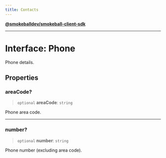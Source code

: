 ```yaml
---
title: Contacts
---
```

[**@smokeballdev/smokeball-client-sdk**](./../../../../README)

***

# Interface: Phone

Phone details.

## Properties

### areaCode?

> `optional` **areaCode**: `string`

Phone area code.

***

### number?

> `optional` **number**: `string`

Phone number (excluding area code).
